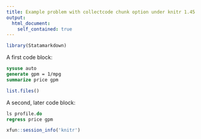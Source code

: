 ```yaml
---
title: Example problem with collectcode chunk option under knitr 1.45
output:
  html_document:
    self_contained: true
---
```


```r
library(Statamarkdown)
```

A first code block:
```stata
sysuse auto
generate gpm = 1/mpg
summarize price gpm
```

```r
list.files()
```

A second, later code block:
```stata
ls profile.do
regress price gpm
```

```r
xfun::session_info('knitr')
```
